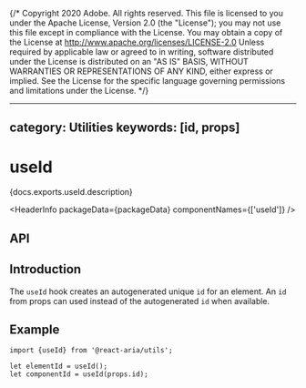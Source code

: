 {/* Copyright 2020 Adobe. All rights reserved.
This file is licensed to you under the Apache License, Version 2.0 (the "License");
you may not use this file except in compliance with the License. You may obtain a copy
of the License at http://www.apache.org/licenses/LICENSE-2.0
Unless required by applicable law or agreed to in writing, software distributed under
the License is distributed on an "AS IS" BASIS, WITHOUT WARRANTIES OR REPRESENTATIONS
OF ANY KIND, either express or implied. See the License for the specific language
governing permissions and limitations under the License. */}



---
category: Utilities
keywords: [id, props]
---

# useId

<PageDescription>{docs.exports.useId.description}</PageDescription>

<HeaderInfo
  packageData={packageData}
  componentNames={['useId']} />

## API

<FunctionAPI function={docs.exports.useId} links={docs.links} />

## Introduction

The `useId` hook creates an autogenerated unique `id` for an element. An `id`
from props can used instead of the autogenerated `id` when available.

## Example

```tsx
import {useId} from '@react-aria/utils';

let elementId = useId();
let componentId = useId(props.id);
```
